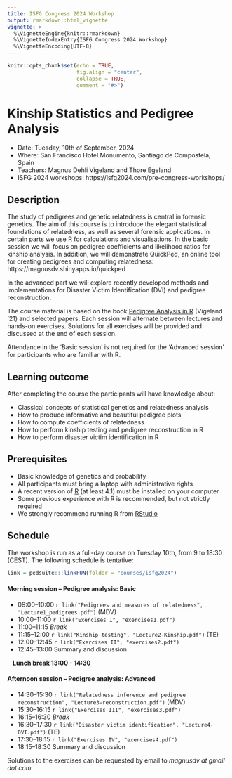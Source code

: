 ```yaml
---
title: ISFG Congress 2024 Workshop
output: rmarkdown::html_vignette
vignette: >
  %\VignetteEngine{knitr::rmarkdown}
  %\VignetteIndexEntry{ISFG Congress 2024 Workshop}
  %\VignetteEncoding{UTF-8}
---
```


```r
knitr::opts_chunk$set(echo = TRUE, 
                      fig.align = "center",
                      collapse = TRUE,
                      comment = "#>")
```

# Kinship Statistics and Pedigree Analysis

* Date: Tuesday, 10th of September, 2024
* Where: San Francisco Hotel Monumento, Santiago de Compostela, Spain
* Teachers: Magnus Dehli Vigeland and Thore Egeland
* ISFG 2024 workshops: https://isfg2024.com/pre-congress-workshops/

## Description
The study of pedigrees and genetic relatedness is central in forensic genetics. The
aim of this course is to introduce the elegant statistical foundations of relatedness, as
well as several forensic applications. In certain parts we use R for calculations and
visualisations. In the basic session we will focus on pedigree coefficients and
likelihood ratios for kinship analysis. In addition, we will demonstrate QuickPed, an
online tool for creating pedigrees and computing relatedness: https://magnusdv.shinyapps.io/quickped

In the advanced part we will explore recently developed methods and implementations for Disaster Victim Identification (DVI) and pedigree reconstruction. 

The course material is based on the book [Pedigree Analysis in R](https://www.elsevier.com/books/pedigree-analysis-in-r/vigeland/978-0-12-824430-2) (Vigeland '21) and selected papers. Each session will alternate between lectures and hands-on
exercises. Solutions for all exercises will be provided and discussed at the end of each session.

Attendance in the ‘Basic session’ is not required for the ‘Advanced session’ for participants who are familiar with R.


## Learning outcome
After completing the course the participants will have knowledge about:

* Classical concepts of statistical genetics and relatedness analysis
* How to produce informative and beautiful pedigree plots
* How to compute coefficients of relatedness
* How to perform kinship testing and pedigree reconstruction in R
* How to perform disaster victim identification in R

## Prerequisites
* Basic knowledge of genetics and probability
* All participants must bring a laptop with administrative rights
* A recent version of [R](https://www.r-project.org) (at least 4.1) must be installed on your computer
* Some previous experience with R is recommended, but not strictly required
* We strongly recommend running R from [RStudio](https://www.rstudio.com/products/rstudio/download/)


## Schedule
The workshop is run as a full-day course on Tuesday 10th, from 9 to 18:30 (CEST). The following schedule is tentative:

```r
link = pedsuite:::linkFUN(folder = "courses/isfg2024")
```

#### Morning session -- Pedigree analysis: Basic
* 09:00--10:00 `r link("Pedigrees and measures of relatedness", "Lecture1_pedigrees.pdf")` (MDV)
* 10:00--11:00 `r link("Exercises I", "exercises1.pdf")`
* 11:00--11:15 _Break_
* 11:15--12:00 `r link("Kinship testing", "Lecture2-Kinship.pdf")` (TE)
* 12:00--12:45 `r link("Exercises II", "exercises2.pdf")`
* 12:45--13:00 Summary and discussion  

<p style="text-indent: 12px;">**Lunch break 13:00 - 14:30**</p>

#### Afternoon session -- Pedigree analysis: Advanced
* 14:30--15:30 `r link("Relatedness inference and pedigree reconstruction", "Lecture3-reconstruction.pdf")` (MDV)
* 15:30--16:15 `r link("Exercises III", "exercises3.pdf")`
* 16:15--16:30 _Break_
* 16:30--17:30 `r link("Disaster victim identification", "Lecture4-DVI.pdf")` (TE)
* 17:30--18:15 `r link("Exercises IV", "exercises4.pdf")`
* 18:15--18:30 Summary and discussion

Solutions to the exercises can be requested by email to *magnusdv at gmail dot com*.
